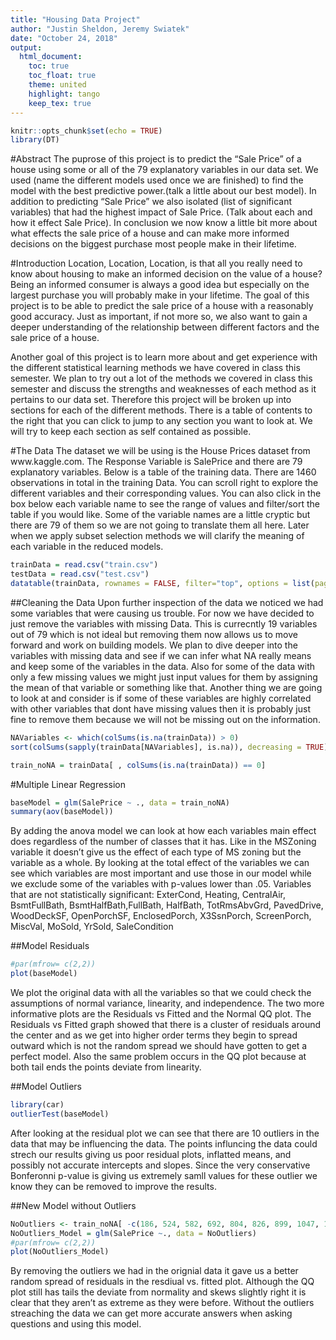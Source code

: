 ---
title: "Housing Data Project"
author: "Justin Sheldon, Jeremy Swiatek"
date: "October 24, 2018"
output:
  html_document:
    toc: true
    toc_float: true
    theme: united
    highlight: tango
    keep_tex: true
---

```{r setup, include=FALSE}
knitr::opts_chunk$set(echo = TRUE)
library(DT)
```
#Abstract
The puprose of this project is to predict the "Sale Price" of a house using some or all of the 79 explanatory variables in our data set. We used (name the different models used once we are finished) to find the model with the best predictive power.(talk a little about our best model). In addition to predicting "Sale Price" we also isolated (list of significant variables) that had the highest impact of Sale Price. (Talk about each and how it effect Sale Price). In conclusion we now know a little bit more about what effects the sale price of a house and can make more informed decisions on the biggest purchase most people make in their lifetime.

#Introduction
Location, Location, Location, is that all you really need to know about housing to make an informed decision on the value of a house? Being an informed consumer is always a good idea but especially on the largest purchase you will probably make in your lifetime. The goal of this project is to be able to predict the sale price of a house with a reasonably good accuracy. Just as important, if not more so, we also want to gain a deeper understanding of the relationship between different factors and the sale price of a house.

Another goal of this project is to learn more about and get experience with the different statistical learning methods we have covered in class this semester. We plan to try out a lot of the methods we covered in class this semester and discuss the strengths and weaknesses of each method as it pertains to our data set. Therefore this project will be broken up into sections for each of the different methods. There is a table of contents to the right that you can click to jump to any section you want to look at. We will try to keep each section as self contained as possible.


#The Data
The dataset we will be using is the House Prices dataset from www.kaggle.com. The Response Variable is SalePrice and there are 79 explanatory variables. Below is a table of the training data. There are 1460 observations in total in the training Data. You can scroll right to explore the different variables and their corresponding values. You can also click in the box below each variable name to see the range of values and filter/sort the table if you would like. Some of the variable names are a little cryptic but there are 79 of them so we are not going to translate them all here. Later when we apply subset selection methods we will clarify the meaning of each variable in the reduced models.

```{r echo = FALSE}
trainData = read.csv("train.csv")
testData = read.csv("test.csv")
datatable(trainData, rownames = FALSE, filter="top", options = list(pageLength = 10, scrollX=T, sDom= '<"top">lrt<"bottom">ip') )
```

##Cleaning the Data
Upon further inspection of the data we noticed we had some variables that were causing us trouble. For now we have decided to just remove the variables with missing Data. This is currecntly 19 variables out of 79 which is not ideal but removing them now allows us to move forward and work on building models. We plan to dive deeper into the variables with missing data and see if we can infer what NA really means and keep some of the variables in the data. Also for some of the data with only a few missing values we might just input values for them by assigning the mean of that variable or something like that. Another thing we are going to look at and consider is if some of these variables are highly correlated with other variables that dont have missing values then it is probably just fine to remove them because we will not be missing out on the information.

```{r, Analyze The NAs, echo= FALSE, comment = ""}
NAVariables <- which(colSums(is.na(trainData)) > 0)
sort(colSums(sapply(trainData[NAVariables], is.na)), decreasing = TRUE)
```

```{r, Remove Missing Data, echo=FALSE}
train_noNA = trainData[ , colSums(is.na(trainData)) == 0]
```


#Multiple Linear Regression
```{r echo=FALSE, include=FALSE}
baseModel = glm(SalePrice ~ ., data = train_noNA)
summary(aov(baseModel))
```
By adding the anova model we can look at how each variables main effect does regardless of the number of classes that it has. Like in the MSZoning variable it doesn't give us the effect of each type of MS zoning but the variable as a whole. By looking at the total effect of the variables we can see which variables are most important and use those in our model while we exclude some of the variables with p-values lower than .05.
Variables that are not statistically significant: ExterCond, Heating, CentralAir, BsmtFullBath, BsmtHalfBath,FullBath,  HalfBath,  TotRmsAbvGrd, PavedDrive, WoodDeckSF, OpenPorchSF, EnclosedPorch, X3SsnPorch, ScreenPorch, MiscVal, MoSold, YrSold, SaleCondition 

##Model Residuals
```{r echo=FALSE}
#par(mfrow= c(2,2))
plot(baseModel)
```
We plot the original data with all the variables so that we could check the assumptions of normal variance, linearity, and independence. The two more informative plots are the Residuals vs Fitted and the Normal QQ plot. The Residuals vs Fitted graph showed that there is a cluster of residuals around the center and as we get into higher order terms they begin to spread outward which is not the random spread we should have gotten to get a perfect model. Also the same problem occurs in the QQ plot because at both tail ends the points deviate from linearity.

##Model Outliers
```{r echo=FALSE}
library(car)
outlierTest(baseModel)
```

After looking at the residual plot we can see that there are 10 outliers in the data that may be influencing the data. The points influncing the data could strech our results giving us poor residual plots, inflatted means, and possibly not accurate intercepts and slopes. Since the very conservative Bonferonni p-value is giving us extremely samll values for these outlier we know they can be removed to improve the results.

##New Model without Outliers
```{r echo=FALSE}
NoOutliers <- train_noNA[ -c(186, 524, 582, 692, 804, 826, 899, 1047, 1170, 1183, 1325), ]
NoOutliers_Model = glm(SalePrice ~., data = NoOutliers)
#par(mfrow= c(2,2))
plot(NoOutliers_Model)
```
By removing the outliers we had in the orignial data it gave us a better random spread of residuals in the resdiual vs. fitted plot. Although the QQ plot still has tails the deviate from normality and skews slightly right it is clear that they aren't as extreme as they were before. Without the outliers streaching the data we can get more accurate answers when asking questions and using this model.